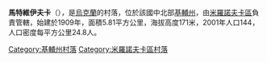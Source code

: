{{coord|49|45|10|N|30|50|15|E|scale:30000|display=title}}

'''馬特維伊夫卡'''（{{lang-uk|Матвіївка}}），是[[烏克蘭|烏克蘭]]的村落，位於該國中北部[[基輔州|基輔州]]，由[[米羅諾夫卡區|米羅諾夫卡區]]負責管轄，始建於1909年，面積5.81平方公里，海拔高度171米，2001年人口144，人口密度每平方公里24.8人。

{{DEFAULTSORT:Матвіївка}}
[[Category:基輔州村落|Category:基輔州村落]]
[[Category:米羅諾夫卡區村落|Category:米羅諾夫卡區村落]]


{{Kiev-geo-stub}}